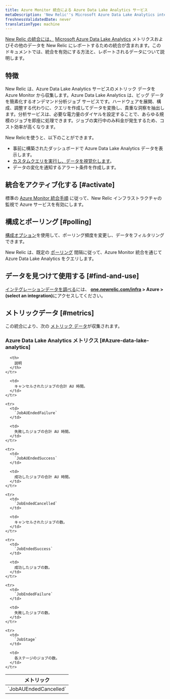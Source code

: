 ```yaml
---
title: Azure Monitor 統合による Azure Data Lake Analytics サービス
metaDescription: 'New Relic''s Microsoft Azure Data Lake Analytics integration: what data it reports and how to enable it.'
freshnessValidatedDate: never
translationType: machine
---
```


[New Relic の統合には、](/docs/infrastructure/integrations-getting-started/getting-started/introduction-infrastructure-integrations) [Microsoft Azure Data Lake Analytics](https://azure.microsoft.com/en-us/products/data-lake-analytics) メトリクスおよびその他のデータを New Relic にレポートするための統合が含まれます。このドキュメントでは、統合を有効にする方法と、レポートされるデータについて説明します。

## 特徴

New Relic は、Azure Data Lake Analytics サービスのメトリック データを Azure Monitor から収集します。Azure Data Lake Analytics は、ビッグ データを簡素化するオンデマンド分析ジョブ サービスです。ハードウェアを展開、構成、調整する代わりに、クエリを作成してデータを変換し、貴重な洞察を抽出します。分析サービスは、必要な電力量のダイヤルを設定することで、あらゆる規模のジョブを即座に処理できます。ジョブの実行中のみ料金が発生するため、コスト効率が高くなります。

New Relicを使うと、以下のことができます。

* 事前に構築されたダッシュボードで Azure Data Lake Analytics データを表示します。
* [カスタムクエリを実行し、データを視覚化します](/docs/infrastructure/integrations-getting-started/getting-started/use-integration-data-new-relic-insights)。
* データの変化を通知するアラート条件を作成します。

## 統合をアクティブ化する [#activate]

標準の [Azure Monitor 統合手順](/docs/infrastructure/microsoft-azure-integrations/azure-integrations-list/azure-monitor) に従って、New Relic インフラストラクチャの監視で Azure サービスを有効にします。

## 構成とポーリング [#polling]

[構成オプション](/docs/infrastructure/microsoft-azure-integrations/azure-integrations-list/azure-monitor/#settings)を使用して、ポーリング頻度を変更し、データをフィルタリングできます。

New Relic は、既定の [ポーリング](/docs/infrastructure/microsoft-azure-integrations/azure-integrations-list/azure-monitor/#settings) 間隔に従って、Azure Monitor 統合を通じて Azure Data Lake Analytics をクエリします。

## データを見つけて使用する [#find-and-use]

[インテグレーションデータを調べる](/docs/infrastructure/integrations/find-use-infrastructure-integration-data)には、 <DNT>**[one.newrelic.com/infra](https://one.newrelic.com/infra) > Azure > (select an integration)**</DNT>にアクセスしてください。

## メトリックデータ [#metrics]

この統合により、次の [メトリック データ](/docs/infrastructure/integrations-getting-started/getting-started/understand-integration-data-data-types#metric)が収集されます。

### Azure Data Lake Analytics メトリクス [#Azure-data-lake-analytics]

<table>
  <thead>
    <tr>
      <th style={{ width: "300px" }}>
        メトリック
      </th>

      <th>
        説明
      </th>
    </tr>
  </thead>

  <tbody>
    <tr>
      <td>
        `JobAUEndedCancelled`
      </td>

      <td>
        キャンセルされたジョブの合計 AU 時間。
      </td>
    </tr>

    <tr>
      <td>
        `JobAUEndedFailure`
      </td>

      <td>
        失敗したジョブの合計 AU 時間。
      </td>
    </tr>

    <tr>
      <td>
        `JobAUEndedSuccess`
      </td>

      <td>
        成功したジョブの合計 AU 時間。
      </td>
    </tr>

    <tr>
      <td>
        `JobEndedCancelled`
      </td>

      <td>
        キャンセルされたジョブの数。
      </td>
    </tr>

    <tr>
      <td>
        `JobEndedSuccess`
      </td>

      <td>
        成功したジョブの数。
      </td>
    </tr>

    <tr>
      <td>
        `JobEndedFailure`
      </td>

      <td>
        失敗したジョブの数。
      </td>
    </tr>

    <tr>
      <td>
        `JobStage`
      </td>

      <td>
        各ステージのジョブの数。
      </td>
    </tr>
  </tbody>
</table>